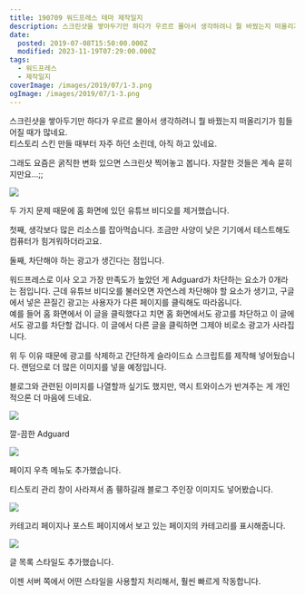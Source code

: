 ```yaml
---
title: 190709 워드프레스 테마 제작일지
description: 스크린샷을 쌓아두기만 하다가 우르르 몰아서 생각하려니 뭘 바꿨는지 떠올리기가 힘들어질 때가 많네요.티스토리 스킨 만들 때부터 자주 하던 소린데, 아직 하고 있네요. 그래도 요즘은 굵직한 변화 있으면 스크린샷 찍어놓고 봅니다. 자잘한 것들은 계속 묻히지만요…;; 두 가지 문제 때문에 홈 화면에 있던 유튜브 비디오를 제거했습니다. 첫째, 생각보다 많은 리소스를 잡아먹습니다. 조금만 사양이 낮은 기기에서 테스트해도 컴퓨터가 힘겨워하더라고요.
date:
  posted: 2019-07-08T15:50:00.000Z
  modified: 2023-11-19T07:29:00.000Z
tags:
  - 워드프레스
  - 제작일지
coverImage: /images/2019/07/1-3.png
ogImage: /images/2019/07/1-3.png
---
```


스크린샷을 쌓아두기만 하다가 우르르 몰아서 생각하려니 뭘 바꿨는지 떠올리기가 힘들어질 때가 많네요.  
티스토리 스킨 만들 때부터 자주 하던 소린데, 아직 하고 있네요.

그래도 요즘은 굵직한 변화 있으면 스크린샷 찍어놓고 봅니다. 자잘한 것들은 계속 묻히지만요…;;

![](/images/2019/07/1-3.png)

두 가지 문제 때문에 홈 화면에 있던 유튜브 비디오를 제거했습니다.

첫째, 생각보다 많은 리소스를 잡아먹습니다. 조금만 사양이 낮은 기기에서 테스트해도 컴퓨터가 힘겨워하더라고요. 

둘째, 차단해야 하는 광고가 생긴다는 점입니다. 

워드프레스로 이사 오고 가장 만족도가 높았던 게 Adguard가 차단하는 요소가 0개라는 점입니다. 근데 유튜브 비디오를 불러오면 자연스레 차단해야 할 요소가 생기고, 구글에서 넣은 끈질긴 광고는 사용자가 다른 페이지를 클릭해도 따라옵니다.  
예를 들어 홈 화면에서 이 글을 클릭했다고 치면 홈 화면에서도 광고를 차단하고 이 글에서도 광고를 차단할 겁니다. 이 글에서 다른 글을 클릭하면 그제야 비로소 광고가 사라집니다.

위 두 이유 때문에 광고를 삭제하고 간단하게 슬라이드쇼 스크립트를 제작해 넣어뒀습니다. 랜덤으로 더 많은 이미지를 넣을 예정입니다.

블로그와 관련된 이미지를 나열할까 싶기도 했지만, 역시 트와이스가 반겨주는 게 개인적으론 더 마음에 드네요.

![](/images/2019/07/1-1-1.png)

깔-끔한 Adguard

![](/images/2019/07/2-2.png)

페이지 우측 메뉴도 추가했습니다.

티스토리 관리 창이 사라져서 좀 휑하길래 블로그 주인장 이미지도 넣어봤습니다.

![](/images/2019/07/3-2.png)

카테고리 페이지나 포스트 페이지에서 보고 있는 페이지의 카테고리를 표시해줍니다.

![](/images/2019/07/4-2.png)

글 목록 스타일도 추가했습니다.

이젠 서버 쪽에서 어떤 스타일을 사용할지 처리해서, 훨씬 빠르게 작동합니다.
